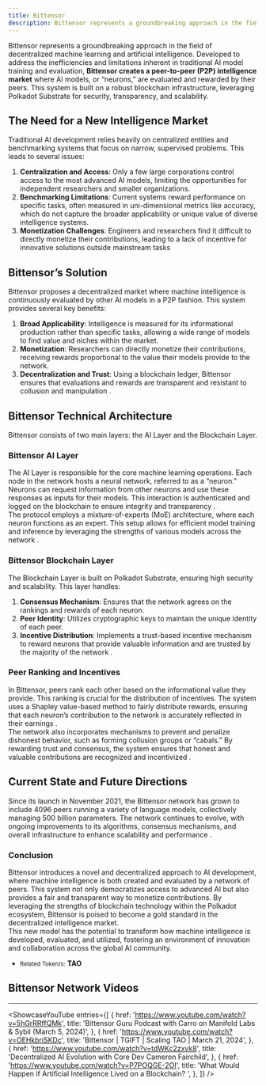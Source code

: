 ```yaml
---
title: Bittensor
description: Bittensor represents a groundbreaking approach in the field of decentralized machine learning and artificial intelligence.
---
```



Bittensor represents a groundbreaking approach in the field of decentralized machine learning and artificial intelligence. Developed to address the inefficiencies and limitations inherent in traditional AI model training and evaluation, **Bittensor creates a peer-to-peer (P2P) intelligence market** where AI models, or “neurons,” are evaluated and rewarded by their peers. This system is built on a robust blockchain infrastructure, leveraging Polkadot Substrate for security, transparency, and scalability.

## The Need for a New Intelligence Market
Traditional AI development relies heavily on centralized entities and benchmarking systems that focus on narrow, supervised problems. This leads to several issues:
1. **Centralization and Access**: Only a few large corporations control access to the most advanced AI models, limiting the opportunities for independent researchers and smaller organizations.
2. **Benchmarking Limitations**: Current systems reward performance on specific tasks, often measured in uni-dimensional metrics like accuracy, which do not capture the broader applicability or unique value of diverse intelligence systems​.
3. **Monetization Challenges**: Engineers and researchers find it difficult to directly monetize their contributions, leading to a lack of incentive for innovative solutions outside mainstream tasks​

## Bittensor’s Solution
Bittensor proposes a decentralized market where machine intelligence is continuously evaluated by other AI models in a P2P fashion. This system provides several key benefits:
1. **Broad Applicability**: Intelligence is measured for its informational production rather than specific tasks, allowing a wide range of models to find value and niches within the market​.
2. **Monetization**: Researchers can directly monetize their contributions, receiving rewards proportional to the value their models provide to the network​.
3. **Decentralization and Trust**: Using a blockchain ledger, Bittensor ensures that evaluations and rewards are transparent and resistant to collusion and manipulation .

## Bittensor Technical Architecture
Bittensor consists of two main layers: the AI Layer and the Blockchain Layer.

### Bittensor AI Layer
The AI Layer is responsible for the core machine learning operations. Each node in the network hosts a neural network, referred to as a “neuron.” Neurons can request information from other neurons and use these responses as inputs for their models. This interaction is authenticated and logged on the blockchain to ensure integrity and transparency .  
The protocol employs a mixture-of-experts (MoE) architecture, where each neuron functions as an expert. This setup allows for efficient model training and inference by leveraging the strengths of various models across the network .

### Bittensor Blockchain Layer
The Blockchain Layer is built on Polkadot Substrate, ensuring high security and scalability. This layer handles:
1. **Consensus Mechanism**: Ensures that the network agrees on the rankings and rewards of each neuron.
2. **Peer Identity**: Utilizes cryptographic keys to maintain the unique identity of each peer.
3. **Incentive Distribution**: Implements a trust-based incentive mechanism to reward neurons that provide valuable information and are trusted by the majority of the network .

### Peer Ranking and Incentives
In Bittensor, peers rank each other based on the informational value they provide. This ranking is crucial for the distribution of incentives. The system uses a Shapley value-based method to fairly distribute rewards, ensuring that each neuron’s contribution to the network is accurately reflected in their earnings .  
The network also incorporates mechanisms to prevent and penalize dishonest behavior, such as forming collusion groups or “cabals.” By rewarding trust and consensus, the system ensures that honest and valuable contributions are recognized and incentivized .

## Current State and Future Directions
Since its launch in November 2021, the Bittensor network has grown to include 4096 peers running a variety of language models, collectively managing 500 billion parameters. The network continues to evolve, with ongoing improvements to its algorithms, consensus mechanisms, and overall infrastructure to enhance scalability and performance .

### Conclusion
Bittensor introduces a novel and decentralized approach to AI development, where machine intelligence is both created and evaluated by a network of peers. This system not only democratizes access to advanced AI but also provides a fair and transparent way to monetize contributions. By leveraging the strengths of blockchain technology within the Polkadot ecosystem, Bittensor is poised to become a gold standard in the decentralized intelligence market.  
This new model has the potential to transform how machine intelligence is developed, evaluated, and utilized, fostering an environment of innovation and collaboration across the global AI community.

- <small>Related Token/s:</small> **TAO**


## Bittensor Network  Videos
------------
<ShowcaseYouTube
  entries={[
    {
      href: 'https://www.youtube.com/watch?v=5hGrRRffQMk',
      title: 'Bittensor Guru Podcast with Carro on Manifold Labs & Sybil (March 5, 2024)',
          },
              {
      href: 'https://www.youtube.com/watch?v=OEHkbriSKDc',
      title: 'Bittensor | TGIFT | Scaling TAO | March 21, 2024',
          },
              {
      href: 'https://www.youtube.com/watch?v=tdWKc2zxvk8',
      title: 'Decentralized AI Evolution with Core Dev Cameron Fairchild',
          },
              {
      href: 'https://www.youtube.com/watch?v=P7POQGE-2OI',
      title: 'What Would Happen if Artificial Intelligence Lived on a Blockchain? ',
          },
  ]} />